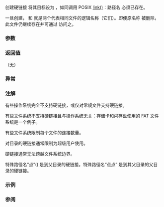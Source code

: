 {{cpp/experimental/fs/title|create_hard_link}}
{{cpp/experimental/fs/navbar}}
{{dcl begin}}
{{dcl header|experimental/filesystem}}
{{dcl|since=fs_ts|1=
void create_hard_link( const path&amp; target, const path&amp; link );
void create_hard_link( const path&amp; target, const path&amp; link, error_code&amp; ec );
}}
{{dcl end}}

创建硬链接 {{c|link}} 将其目标设为 {{c|target}}，如同调用 POSIX [https://pubs.opengroup.org/onlinepubs/9699919799/functions/link.html link()]：路径名 {{c|target}} 必须已存在。

一旦创建，{{c|link}} 和 {{c|target}} 就是两个代表相同文件的逻辑名称（它们{{ltt|cpp/experimental/fs/equivalent|等价}}）。即便原名称 {{c|target}} 被删除，此文件仍继续存在并可通过 {{c|link}} 访问之。

===参数===
{{par begin}}
{{par|target|要连接到的文件或目录的路径}}
{{par|link|新硬链接的路径}}
{{par|ec|用于无抛出重载中报告错误的输出形参}}
{{par end}}

===返回值===
（无）

===异常===
{{cpp/experimental/fs/error_handling|target|link}}

===注解===
有些操作系统完全不支持硬链接，或仅对常规文件支持硬链接。

有些文件系统不支持硬链接且与操作系统无关：存储卡和闪存盘使用的 FAT 文件系统是一个例子。

有些文件系统限制每个文件的连接数量。

对目录的硬链接通常限制为超级用户使用。

硬链接通常无法跨越文件系统边界。

特殊路径名“点”({{c|"."}}) 是到父目录的硬链接。特殊路径名“点点” {{c|".."}} 是到其父目录的父目录的硬链接。

===示例===
{{example
|code=
#include &lt;experimental/filesystem&gt;
#include &lt;fstream&gt;
#include &lt;iostream&gt;
namespace fs = std::experimental::filesystem;

int main()
{
    fs::create_directories("sandbox/subdir");
    std::ofstream("sandbox/a").put('a'); // create regular file
    fs::create_hard_link("sandbox/a", "sandbox/b");
    fs::remove("sandbox/a");
    // 通过存活的硬链接读取原文件
    char c = std::ifstream("sandbox/b").get();
    std::cout &lt;&lt; c &lt;&lt; '\n';
    fs::remove_all("sandbox");
}
|output=
a
}}

===参阅===
{{dsc begin}}
{{dsc inc|cpp/experimental/fs/dsc create_symlink}}
{{dsc inc|cpp/experimental/fs/dsc hard_link_count}}
{{dsc end}}